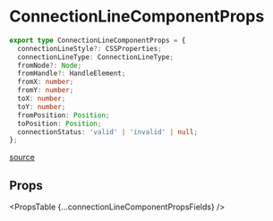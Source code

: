 
# ConnectionLineComponentProps

```ts
export type ConnectionLineComponentProps = {
  connectionLineStyle?: CSSProperties;
  connectionLineType: ConnectionLineType;
  fromNode?: Node;
  fromHandle?: HandleElement;
  fromX: number;
  fromY: number;
  toX: number;
  toY: number;
  fromPosition: Position;
  toPosition: Position;
  connectionStatus: 'valid' | 'invalid' | null;
};
```

[source](https://github.com/wbkd/react-flow/blob/40115eea1b90e2c0c8dd280a02652ab107f21d59/packages/core/src/types/edges.ts#L152C1-L164C3)

## Props

<PropsTable {...connectionLineComponentPropsFields} />

